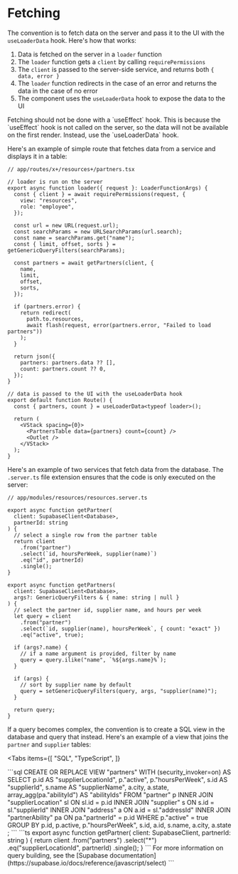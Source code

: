 # Fetching

The convention is to fetch data on the server and pass it to the UI with the `useLoaderData` hook. Here's how that works:

1. Data is fetched on the server in a `loader` function
2. The `loader` function gets a `client` by calling `requirePermissions`
3. The `client` is passed to the server-side service, and returns both `{ data, error }`
4. The `loader` function redirects in the case of an error and returns the data in the case of no error
5. The component uses the `useLoaderData` hook to expose the data to the UI

<Callout>
  Fetching should not be done with a `useEffect` hook. This is because the
  `useEffect` hook is not called on the server, so the data will not be
  available on the first render. Instead, use the `useLoaderData` hook.
</Callout>

Here's an example of simple route that fetches data from a service and displays it in a table:

```tsx
// app/routes/x+/resources+/partners.tsx

// loader is run on the server
export async function loader({ request }: LoaderFunctionArgs) {
  const { client } = await requirePermissions(request, {
    view: "resources",
    role: "employee",
  });

  const url = new URL(request.url);
  const searchParams = new URLSearchParams(url.search);
  const name = searchParams.get("name");
  const { limit, offset, sorts } = getGenericQueryFilters(searchParams);

  const partners = await getPartners(client, {
    name,
    limit,
    offset,
    sorts,
  });

  if (partners.error) {
    return redirect(
      path.to.resources,
      await flash(request, error(partners.error, "Failed to load partners"))
    );
  }

  return json({
    partners: partners.data ?? [],
    count: partners.count ?? 0,
  });
}

// data is passed to the UI with the useLoaderData hook
export default function Route() {
  const { partners, count } = useLoaderData<typeof loader>();

  return (
    <VStack spacing={0}>
      <PartnersTable data={partners} count={count} />
      <Outlet />
    </VStack>
  );
}
```

Here's an example of two services that fetch data from the database. The `.server.ts` file extension ensures that the code is only executed on the server:

```tsx
// app/modules/resources/resources.server.ts

export async function getPartner(
  client: SupabaseClient<Database>,
  partnerId: string
) {
  // select a single row from the partner table
  return client
    .from("partner")
    .select(`id, hoursPerWeek, supplier(name)`)
    .eq("id", partnerId)
    .single();
}

export async function getPartners(
  client: SupabaseClient<Database>,
  args?: GenericQueryFilters & { name: string | null }
) {
  // select the partner id, supplier name, and hours per week
  let query = client
    .from("partner")
    .select(`id, supplier(name), hoursPerWeek`, { count: "exact" })
    .eq("active", true);

  if (args?.name) {
    // if a name argument is provided, filter by name
    query = query.ilike("name", `%${args.name}%`);
  }

  if (args) {
    // sort by supplier name by default
    query = setGenericQueryFilters(query, args, "supplier(name)");
  }

  return query;
}
```

If a query becomes complex, the convention is to create a SQL view in the database and query that instead. Here's an example of a view that joins the `partner` and `supplier` tables:

<Tabs
  items={[
    "SQL",
    "TypeScript",
  ]}
>   
  <Tab>
```sql
CREATE OR REPLACE VIEW "partners" WITH (security_invoker=on) AS
  SELECT 
    p.id AS "supplierLocationId", 
    p."active", 
    p."hoursPerWeek", 
    s.id AS "supplierId", 
    s.name AS "supplierName", 
    a.city,
    a.state,
    array_agg(pa."abilityId") AS "abilityIds"
  FROM "partner" p 
    INNER JOIN "supplierLocation" sl 
      ON sl.id = p.id
    INNER JOIN "supplier" s
      ON s.id = sl."supplierId"
    INNER JOIN "address" a 
      ON a.id = sl."addressId"
    INNER JOIN "partnerAbility" pa
      ON pa."partnerId" = p.id
  WHERE p."active" = true
  GROUP BY p.id, p.active, p."hoursPerWeek", s.id, a.id, s.name, a.city, a.state
;
```
  </Tab>
  <Tab>
```ts
export async function getPartner(
  client: SupabaseClient<Database>,
  partnerId: string
) {
  return client
    .from("partners")
    .select("*")
    .eq("supplierLocationId", partnerId)
    .single();
}
```
  </Tab>
</Tabs>
<Callout>
  For more information on query building, see the [Supabase
  documentation](https://supabase.io/docs/reference/javascript/select)
</Callout>
```
